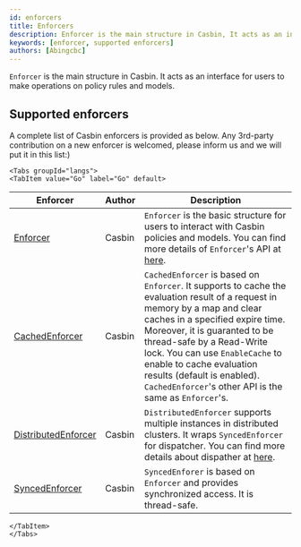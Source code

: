 ```yaml
---
id: enforcers
title: Enforcers
description: Enforcer is the main structure in Casbin, It acts as an interface for users to make operations on policy rules and models
keywords: [enforcer, supported enforcers]
authors: [Abingcbc]
---
```




`Enforcer` is the main structure in Casbin. It acts as an interface for users to make operations on policy rules and models.

## Supported enforcers
A complete list of Casbin enforcers is provided as below. Any 3rd-party contribution on a new enforcer is welcomed, please inform us and we will put it in this list:)

```mdx-code-block
<Tabs groupId="langs">
<TabItem value="Go" label="Go" default>
```

Enforcer | Author | Description
----|------|------
[Enforcer](https://github.com/casbin/casbin/blob/master/enforcer.go)  | Casbin | `Enforcer` is the basic structure for users to interact with Casbin policies and models. You can find more details of `Enforcer`'s API at [here](/docs/management-api).
[CachedEnforcer](https://github.com/casbin/casbin/blob/master/enforcer_cached.go) | Casbin | `CachedEnforcer` is based on `Enforcer`. It supports to cache the evaluation result of a request in memory by a map and clear caches in a specified expire time. Moreover, it is guaranted to be thread-safe by a Read-Write lock. You can use `EnableCache` to enable to cache evaluation results (default is enabled). `CachedEnforcer`'s other API is the same as `Enforcer`'s.
[DistributedEnforcer](https://github.com/casbin/casbin/blob/master/enforcer_distributed.go) | Casbin | `DistributedEnforcer` supports multiple instances in distributed clusters. It wraps `SyncedEnforcer` for dispatcher. You can find more details about dispather at [here](/docs/dispatchers#distributedenforcer).
[SyncedEnforcer](https://github.com/casbin/casbin/blob/master/enforcer_synced.go) | Casbin | `SyncedEnforer` is based on `Enforcer` and provides synchronized access. It is thread-safe.

```mdx-code-block
</TabItem>
</Tabs>
```
